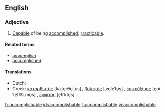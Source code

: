 ==English==

===Adjective===
{{infl|en|adjective}}

# [[capable|Capable]] of being [[accomplished]]; [[practicable]].

====Related terms====
*[[accomplish]]
*[[accomplished]]

====Translations====
{{trans-top|capable of being accomplished}}
* Dutch: {{t-|nl|haalbaar}}
* Greek: [[κατορθωτός]] [kaˌto̞rθo̞ˈto̞s] {{m}}, [[βολετός]] [ˌvo̞le̞ˈto̞s] {{m}}, [[επιτεύξιμος]] [e̞piˈte̞fk͡siˌmo̞s] {{m}}, [[εφικτός]] [e̞fiˈkto̞s] {{m}}
{{trans-mid}}
{{trans-bottom}}

[[fr:accomplishable]]
[[id:accomplishable]]
[[it:accomplishable]]
[[vi:accomplishable]]